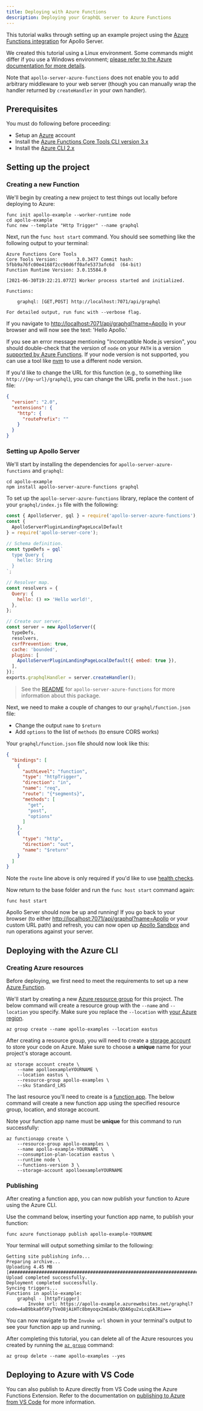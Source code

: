 ```yaml
---
title: Deploying with Azure Functions
description: Deploying your GraphQL server to Azure Functions
---
```


<!-- TODO(AS4) update when we have an Azure Functions integration to deploy -->

This tutorial walks through setting up an example project using the [Azure Functions integration](https://www.npmjs.com/package/apollo-server-azure-functions) for Apollo Server.

We created this tutorial using a Linux environment. Some commands might differ if you use a Windows environment; [please refer to the Azure documentation for more details](https://docs.microsoft.com/en-us/cli/azure/install-azure-cli-windows?tabs=azure-cli).

Note that `apollo-server-azure-functions` does not enable you to add arbitrary middleware to your web server (though you can manually wrap the handler returned by `createHandler` in your own handler).

## Prerequisites

You must do following before proceeding:

- Setup an [Azure](https://azure.com) account
- Install the [Azure Functions Core Tools CLI version 3.x](https://docs.microsoft.com/en-us/azure/azure-functions/functions-run-local#v2)
- Install the [Azure CLI 2.x](https://docs.microsoft.com/en-us/cli/azure/install-azure-cli?view=azure-cli-latest)

## Setting up the project

### Creating a new Function

We'll begin by creating a new project to test things out locally before deploying to Azure:

```shell
func init apollo-example --worker-runtime node
cd apollo-example
func new --template "Http Trigger" --name graphql
```

Next, run the `func host start` command. You should see something like the following output to your terminal:

```shell
Azure Functions Core Tools
Core Tools Version:       3.0.3477 Commit hash: 5fbb9a76fc00e4168f2cc90d6ff0afe5373afc6d  (64-bit)
Function Runtime Version: 3.0.15584.0

[2021-06-30T19:22:21.077Z] Worker process started and initialized.

Functions:

	graphql: [GET,POST] http://localhost:7071/api/graphql

For detailed output, run func with --verbose flag.
```

If you navigate to [http://localhost:7071/api/graphql?name=Apollo](http://localhost:7071/api/graphql?name=Apollo) in your browser and will now see the text: 'Hello Apollo.'

<ExpansionPanel title="Run into a problem?">

If you see an error message mentioning "Incompatible Node.js version", you should double-check that the version of `node` on your `PATH` is a version [supported by Azure Functions](https://docs.microsoft.com/en-us/azure/azure-functions/functions-versions?tabs=in-process%2Cv4&pivots=programming-language-javascript). If your node version is not supported, you can use a tool like [nvm](https://github.com/nvm-sh/nvm) to use a different node version.

</ExpansionPanel>

If you'd like to change the URL for this function (e.g., to something like `http://{my-url}/graphql`), you can change the URL prefix in the `host.json` file:

```json
{
  "version": "2.0",
  "extensions": {
    "http": {
      "routePrefix": ""
    }
  }
}
```

### Setting up Apollo Server

We'll start by installing the dependencies for `apollo-server-azure-functions` and `graphql`:

```shell
cd apollo-example
npm install apollo-server-azure-functions graphql
```

To set up the `apollo-server-azure-functions` library, replace the content of your `graphql/index.js` file with the following:

```javascript
const { ApolloServer, gql } = require('apollo-server-azure-functions');
const {
  ApolloServerPluginLandingPageLocalDefault
} = require('apollo-server-core');

// Schema definition.
const typeDefs = gql`
  type Query {
    hello: String
  }
`;

// Resolver map.
const resolvers = {
  Query: {
    hello: () => 'Hello world!',
  },
};

// Create our server.
const server = new ApolloServer({
  typeDefs,
  resolvers,
  csrfPrevention: true,
  cache: 'bounded',
  plugins: [
    ApolloServerPluginLandingPageLocalDefault({ embed: true }),
  ],
});
exports.graphqlHandler = server.createHandler();
```

> See the [README](https://www.npmjs.com/package/apollo-server-azure-functions) for `apollo-server-azure-functions` for more information about this package.

Next, we need to make a couple of changes to our `graphql/function.json` file:
-  Change the output `name` to `$return`
-  Add `options` to the list of `methods` (to ensure CORS works)

Your `graphql/function.json` file should now look like this:

```json
{
  "bindings": [
    {
      "authLevel": "function",
      "type": "httpTrigger",
      "direction": "in",
      "name": "req",
      "route": "{*segments}",
      "methods": [
        "get",
        "post",
        "options"
      ]
    },
    {
      "type": "http",
      "direction": "out",
      "name": "$return"
    }
  ]
}
```

Note the `route` line above is only required if you'd like to use [health checks](../monitoring/health-checks).

Now return to the base folder and run the `func host start` command again:

```shell
func host start
```

Apollo Server should now be up and running! If you go back to your browser (to either [http://localhost:7071/api/graphql?name=Apollo](http://localhost:7071/api/graphql?name=Apollo) or your custom URL path) and refresh, you can now open up [Apollo Sandbox](../testing/build-run-queries/#apollo-sandbox) and run operations against your server.

## Deploying with the Azure CLI

### Creating Azure resources

Before deploying, we first need to meet the requirements to set up a new [Azure Function](https://docs.microsoft.com/en-us/azure/azure-functions/functions-overview).

We'll start by creating a new [Azure resource group](https://docs.microsoft.com/en-us/azure/azure-resource-manager/management/manage-resource-groups-portal) for this project. The below command will create a resource group with the `--name` and `--location` you specify. Make sure you replace the `--location` with [your Azure region](https://azure.microsoft.com/en-us/global-infrastructure/geographies/).

```shell
az group create --name apollo-examples --location eastus
```

After creating a resource group, you will need to create a [storage account](https://docs.microsoft.com/en-us/azure/storage/common/storage-account-overview) to store your code on Azure. Make sure to choose a **unique** name for your project's storage account.

```shell
az storage account create \
    --name apolloexampleYOURNAME \
    --location eastus \
    --resource-group apollo-examples \
    --sku Standard_LRS
```

The last resource you'll need to create is a [function app](https://docs.microsoft.com/en-us/cli/azure/functionapp?view=azure-cli-latest#az-functionapp-create). The below command will create a new function app using the specified resource group, location, and storage account.

Note your function app name must be **unique** for this command to run successfully:

```shell
az functionapp create \
    --resource-group apollo-examples \
    --name apollo-example-YOURNAME \
    --consumption-plan-location eastus \
    --runtime node \
    --functions-version 3 \
    --storage-account apolloexampleYOURNAME
```

### Publishing

After creating a function app, you can now publish your function to Azure using the Azure CLI.

Use the command below, inserting your function app name, to publish your function:

```shell
func azure functionapp publish apollo-example-YOURNAME
```

Your terminal will output something similar to the following:
```shell
Getting site publishing info...
Preparing archive...
Uploading 4.45 MB [###############################################################################]
Upload completed successfully.
Deployment completed successfully.
Syncing triggers...
Functions in apollo-example:
    graphql - [httpTrigger]
        Invoke url: https://apollo-example.azurewebsites.net/graphql?code=4aB9bka0fXFyTVeO8jAiHTc8bmyoqx2mEabk/QDA6gu2xLcqEAJRiw==
```

You can now navigate to the `Invoke url` shown in your terminal's output to see your function app up and running.

After completing this tutorial, you can delete all of the Azure resources you created by running the [`az group`](https://docs.microsoft.com/en-us/cli/azure/group?view=azure-cli-latest) command:

```shell
az group delete --name apollo-examples --yes
```

## Deploying to Azure with VS Code

You can also publish to Azure directly from VS Code using the Azure Functions Extension. Refer to the documentation on [publishing to Azure from VS Code](https://docs.microsoft.com/en-us/azure/azure-functions/functions-create-first-function-vs-code#publish-the-project-to-azure) for more information.

